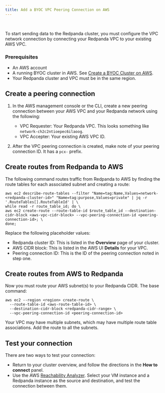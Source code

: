 ```yaml
---
title: Add a BYOC VPC Peering Connection on AWS
---
```


<head>
    <meta name="title" content="Create a VPC Peering Connection to an AWS BYOC Cluster | Redpanda Docs"/>
    <meta name="description" content="Use the Redpanda UI and AWS CLI to create a VPC peering connection for a BYOC cluster."/>
    <link rel="canonical" href="https://docs.redpanda.com/docs/deploy/deployment-option/cloud/create-byoc-cluster-gcp/" />
</head><br />


To start sending data to the Redpanda cluster, you must configure the VPC network connection by connecting your Redpanda VPC to your existing AWS VPC.


### Prerequisites

* An AWS account 
* A running BYOC cluster in AWS. See [Create a BYOC Cluster on AWS](create-byoc-cluster-aws.mdx).
* Your Redpanda cluster and VPC must be in the same region.

## Create a peering connection 

1. In the AWS management console or the CLI, create a new peering connection between your AWS VPC and your Redpanda network using the following: 

    * VPC Requester: Your Redpanda VPC. This looks something like `network-ch2c2ntioepec6ilaoog`. 
    * VPC Accepter: Your existing AWS VPC ID.

    

2. After the VPC peering connection is created, make note of your peering connection ID. It has a `pcx-` prefix.

## Create routes from Redpanda to AWS

The following command routes traffic from Redpanda to AWS by finding the route tables for each associated subnet and creating a route: 

```
aws ec2 describe-route-tables --filter "Name=tag:Name,Values=network-<redpanda-cluster-id>" "Name=tag:purpose,Values=private" | jq -r '.RouteTables[].RouteTableId' | \ 
while read -r route_table_id; do \ 
aws ec2 create-route --route-table-id $route_table_id --destination-cidr-block <aws-vpc-cidr-block> --vpc-peering-connection-id <peering-connection-id>; \ 
done;
```

Replace the following placeholder values:

* Redpanda cluster ID: This is listed in the **Overview** page of your cluster. 
* AWS CIDR block: This is listed in the AWS UI **Details** for your VPC. 
* Peering connection ID: This is the ID of the peering connection noted in step one.  

## Create routes from AWS to Redpanda

Now you must route your AWS
subnet(s) to your Redpanda CIDR. The base command: 

```
aws ec2 --region <region> create-route \
  --route-table-id <aws-route-table-id> \
  --destination-cidr-block <redpanda-cidr-range> \
  --vpc-peering-connection-id <peering-connection-id>
```

Your VPC may have multiple subnets, which may have multiple route table associations. Add the route to all the subnets.

## Test your connection 

There are two ways to test your connection: 

* Return to your cluster overview, and follow the directions in the **How to connect** panel. 
* Use the AWS [Reachability Analyzer](https://docs.aws.amazon.com/vpc/latest/reachability/what-is-reachability-analyzer.html). Select your VM instance and a Redpanda instance as the source and destination, and test the connection between them. 
